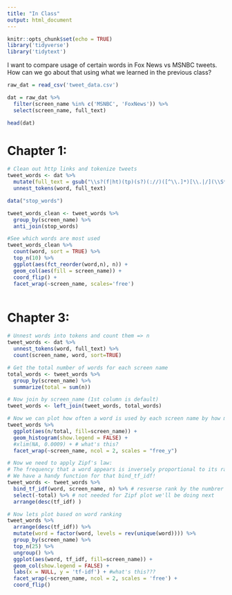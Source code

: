```yaml
---
title: "In Class"
output: html_document
---
```


```r
knitr::opts_chunk$set(echo = TRUE)
library('tidyverse')
library('tidytext')
```


I want to compare usage of certain words in Fox News vs MSNBC tweets. How can we go about that using what we learned in the previous class?
```r
raw_dat = read_csv('tweet_data.csv') 

dat = raw_dat %>% 
  filter(screen_name %in% c('MSNBC', 'FoxNews')) %>%
  select(screen_name, full_text)

head(dat)
```

# Chapter 1:
```r
# Clean out http links and tokenize tweets
tweet_words <- dat %>%
  mutate(full_text = gsub("\\s?(f|ht)(tp)(s?)(://)([^\\.]*)[\\.|/](\\S*)", "", full_text)) %>%
  unnest_tokens(word, full_text)  
```

```r
data("stop_words")

tweet_words_clean <- tweet_words %>%
  group_by(screen_name) %>%
  anti_join(stop_words)
```

```r
#See which words are most used
tweet_words_clean %>%
  count(word, sort = TRUE) %>%
  top_n(10) %>%
  ggplot(aes(fct_reorder(word,n), n)) +
  geom_col(aes(fill = screen_name)) + 
  coord_flip() + 
  facet_wrap(~screen_name, scales='free')
```

```r

```


# Chapter 3:
```r
# Unnest words into tokens and count them => n
tweet_words <- dat %>%
  unnest_tokens(word, full_text) %>%
  count(screen_name, word, sort=TRUE)
```

```r
# Get the total number of words for each screen name
total_words <- tweet_words %>%
  group_by(screen_name) %>%
  summarize(total = sum(n))
```

```r
# Now join by screen_name (1st column is default) 
tweet_words <- left_join(tweet_words, total_words)

```

```r
# Now we can plot how often a word is used by each screen name by how many words they use...to measure importance?
tweet_words %>%
  ggplot(aes(n/total, fill=screen_name)) +
  geom_histogram(show.legend = FALSE) +
  #xlim(NA, 0.0009) + # what's this?
  facet_wrap(~screen_name, ncol = 2, scales = "free_y")

```

```r
# Now we need to apply Zipf's law:
# The frequency that a word appears is inversely proportional to its rank
# We have a handy function for that bind_tf_idf!
tweet_words <- tweet_words %>%
  bind_tf_idf(word, screen_name, n) %>% # resverse rank by the numbrer of times a word is used!
  select(-total) %>% # not needed for Zipf plot we'll be doing next
  arrange(desc(tf_idf) )
```

```r
# Now lets plot based on word ranking
tweet_words %>%
  arrange(desc(tf_idf)) %>%
  mutate(word = factor(word, levels = rev(unique(word)))) %>%
  group_by(screen_name) %>%
  top_n(25) %>%
  ungroup() %>%
  ggplot(aes(word, tf_idf, fill=screen_name)) +
  geom_col(show.legend = FALSE) +
  labs(x = NULL, y = 'tf-idf') + #what's this???
  facet_wrap(~screen_name, ncol = 2, scales = 'free') +
  coord_flip()
```

